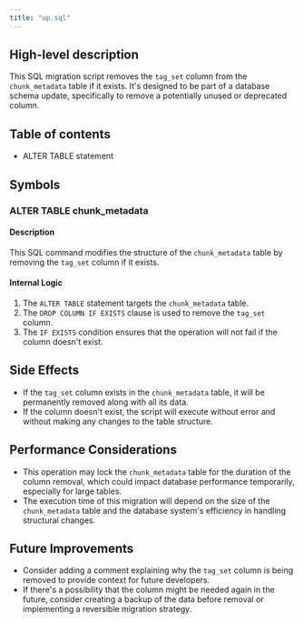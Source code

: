 ```yaml
---
title: "up.sql"
---
```


## High-level description
This SQL migration script removes the `tag_set` column from the `chunk_metadata` table if it exists. It's designed to be part of a database schema update, specifically to remove a potentially unused or deprecated column.

## Table of contents
- ALTER TABLE statement

## Symbols

### ALTER TABLE chunk_metadata
#### Description
This SQL command modifies the structure of the `chunk_metadata` table by removing the `tag_set` column if it exists.

#### Internal Logic
1. The `ALTER TABLE` statement targets the `chunk_metadata` table.
2. The `DROP COLUMN IF EXISTS` clause is used to remove the `tag_set` column.
3. The `IF EXISTS` condition ensures that the operation will not fail if the column doesn't exist.

## Side Effects
- If the `tag_set` column exists in the `chunk_metadata` table, it will be permanently removed along with all its data.
- If the column doesn't exist, the script will execute without error and without making any changes to the table structure.

## Performance Considerations
- This operation may lock the `chunk_metadata` table for the duration of the column removal, which could impact database performance temporarily, especially for large tables.
- The execution time of this migration will depend on the size of the `chunk_metadata` table and the database system's efficiency in handling structural changes.

## Future Improvements
- Consider adding a comment explaining why the `tag_set` column is being removed to provide context for future developers.
- If there's a possibility that the column might be needed again in the future, consider creating a backup of the data before removal or implementing a reversible migration strategy.